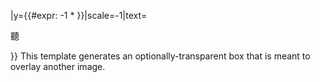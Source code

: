 <includeonly>{{Image label|x={{#expr: -1 * {{{x|0}}} }}|y={{#expr: -1 * {{{y|0}}} }}|scale=-1|text=<div style="border:2px solid {{{bordercolor|{{{fillcolor|white}}}}}};height: {{{height|50}}}px;width:{{{width|490}}}px;margin-right:0px;padding:0px;color:{{{color|#366}}};background:{{{fillcolor|white}}};filter:alpha(opacity={{{opacity|50}}});-moz-opacity:.{{{opacity|50}}};opacity:.{{{opacity|50}}};">聽</div>}}</includeonly><noinclude>
This template generates an optionally-transparent box that is meant to overlay another image.

</noinclude>